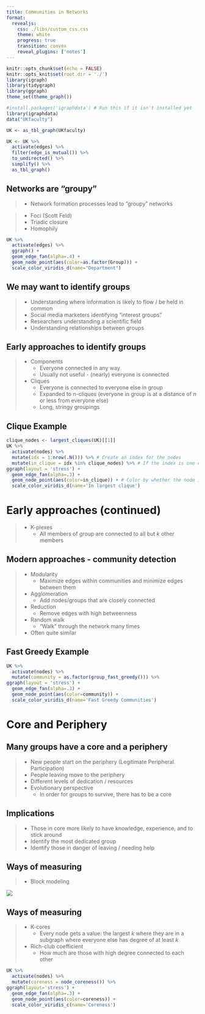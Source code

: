 ```yaml
---
title: Communities in Networks
format: 
  revealjs:
    css: ./libs/custom_css.css
    theme: white
    progress: true
    transition: convex
    reveal_plugins: ['notes']
---
```



```r
knitr::opts_chunk$set(echo = FALSE)
knitr::opts_knit$set(root.dir = './')
library(igraph)
library(tidygraph)
library(ggraph)
theme_set(theme_graph())
```

```r

#install.packages('igraphdata') # Run this if it isn't installed yet
library(igraphdata)
data("UKfaculty")

UK <- as_tbl_graph(UKfaculty)

UK <- UK %>%
  activate(edges) %>%
  filter(edge_is_mutual()) %>%
  to_undirected() %>%
  simplify() %>%
  as_tbl_graph()
```

## Networks are "groupy"

> - Network formation processes lead to "groupy" networks

<div class='container'>
<div class='col'>
>	- Foci (Scott Feld)
>	- Triadic closure
>	- Homophily
</div>

<div class='col'>
```r
UK %>%
  activate(edges) %>%
  ggraph() +
  geom_edge_fan(alpha=.4) +
  geom_node_point(aes(color=as.factor(Group))) +
  scale_color_viridis_d(name="Department")
```
</div>
</div>

## We may want to identify groups

> - Understanding where information is likely to flow / be held in common
> - Social media marketers identifying "interest groups"
> - Researchers understanding a scientific field
> - Understanding relationships between groups

## Early approaches to identify groups

> - Components
>	- Everyone connected in any way
>	- Usually not useful - (nearly) everyone is connected
> - Cliques
>	- Everyone is connected to everyone else in group
>	- Expanded to n-cliques (everyone in group is at a distance of  _n_ or less from everyone else)
>	- Long, stringy groupings

## Clique Example

<div class='fragment'>
```r
clique_nodes <- largest_cliques(UK)[[1]]
UK %>% 
  activate(nodes) %>%
  mutate(idx = 1:nrow(.N())) %>% # Create an index for the nodes
  mutate(in_clique = idx %in% clique_nodes) %>% # If the index is one of the clique nodes
ggraph(layout = 'stress') +
  geom_edge_fan(alpha=.3) +
  geom_node_point(aes(color=in_clique)) + # Color by whether the node is in the clique
  scale_color_viridis_d(name='In largest clique')
```
</div>

# Early approaches (continued)

> - K-plexes
>	- All members of group are connected to all but _k_ other members


## Modern approaches - community detection

> - Modularity
>	-  Maximize edges within communities and minimize edges between them
> - Agglomeration
>	- Add nodes/groups that are closely connected
> - Reduction
>	- Remove edges with high betweenness
> - Random walk
>	- "Walk" through the network many times
> - Often quite similar


## Fast Greedy Example

<div class='fragment'>
```r
UK %>%
  activate(nodes) %>%
  mutate(community = as.factor(group_fast_greedy())) %>%
ggraph(layout = 'stress') +
  geom_edge_fan(alpha=.3) +
  geom_node_point(aes(color=community)) +
  scale_color_viridis_d(name='Fast Greedy Communities')
```
</div>

# Core and Periphery

## Many groups have a core and a periphery

> - New people start on the periphery (Legitimate Peripheral Participation)
> - People leaving move to the periphery
> - Different levels of dedication / resources
> - Evolutionary perspective
>	- In order for groups to survive, there has to be a core

## Implications

> - Those in core more likely to have knowledge, experience, and to stick around
> - Identify the most dedicated group
> - Identify those in danger of leaving / needing help

## Ways of measuring

> - Block modeling

<img class='fragment' src="https://upload.wikimedia.org/wikipedia/commons/9/93/Core-Periphery_Matrix.png"/>

## Ways of measuring

<div class='container'>
<div class='col'>
> - K-cores
>	- Every node gets a value: the largest _k_ where they are in a subgraph where everyone else has degree of at least _k_
> - Rich-club coefficient
>	- How much are those with high degree connected to each other
</div>

<div class='col fragment'>
```r

UK %>%
  activate(nodes) %>%
  mutate(coreness = node_coreness()) %>%
ggraph(layout='stress') +
  geom_edge_fan(alpha=.3) +
  geom_node_point(aes(color=coreness)) +
  scale_color_viridis_c(name='Coreness')

```
</div>
</div>
